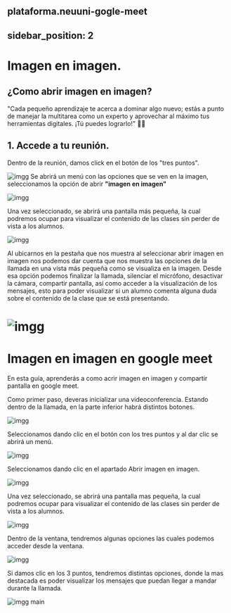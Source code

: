 plataforma.neuuni-gogle-meet
---
sidebar_position: 2
---

# Imagen en imagen.

## ¿Como abrir imagen en imagen?

"Cada pequeño aprendizaje te acerca a dominar algo nuevo; estás a punto de manejar la multitarea como un experto y aprovechar al máximo 
tus herramientas digitales. ¡Tú puedes lograrlo!" 💪✨

## 1. Accede a tu reunión.

Dentro de la reunión, damos click en el botón de los "tres puntos".

![imgg](./img/imgg1.jpg)
Se abrirá un menú con las opciones que se ven en la imagen, seleccionamos la opción de abrir **"imagen en imagen"** 

![imgg](./img/imgg2.jpg)

Una vez seleccionado, se abrirá una pantalla más pequeña, la cual podremos ocupar para visualizar
el contenido de las clases sin perder de vista a los alumnos.

![imgg](./img/imgg3.jpg)

Al ubicarnos en la pestaña que nos muestra al seleccionar abrir imagen en imagen nos podemos dar cuenta que nos muestra 
las opciones de la llamada en una vista más pequeña como se visualiza en la imagen. Desde esa opción podemos finalizar la 
llamada, silenciar el micrófono, desactivar la cámara, compartir pantalla, así como acceder a la visualización de los 
mensajes, esto para poder visualizar si un alumno comenta alguna duda sobre el contenido de la clase que se está presentando. 

![imgg](./img/imgg4.jpg)
=======
# Imagen en imagen en google meet

En esta guía, aprenderás a como acrir imagen en imagen y compartir pantalla en google meet.

Como primer paso, deveras inicializar una videoconferencia. Estando dentro de la llamada, en la parte inferior habrá distintos botones.

![imgg](./img/imgg1.jpg)

Seleccionamos dando clic en el botón con los tres puntos y al dar clic se abrirá un menú.

![imgg](./img/imgg2.jpg)

Seleccionamos dando clic en el apartado Abrir imagen en imagen.

![imgg](./img/imgg3.jpg)

Una vez seleccionado, se abrirá una pantalla mas pequeña, la cual podremos ocupar para visualizar
el contenido de las clases sin perder de vista a los alumnos.

![imgg](./img/imgg4.jpg)

Dentro de la ventana, tendremos algunas opciones las cuales podemos acceder desde la ventana.

![imgg](./img/imgg5.jpg)

Si damos clic en los 3 puntos, tendremos distintas opciones, donde la mas destacada es poder visualizar los mensajes que puedan llegar a mandar durante la llamada.

![imgg](./img/imgg6.jpg)
main
